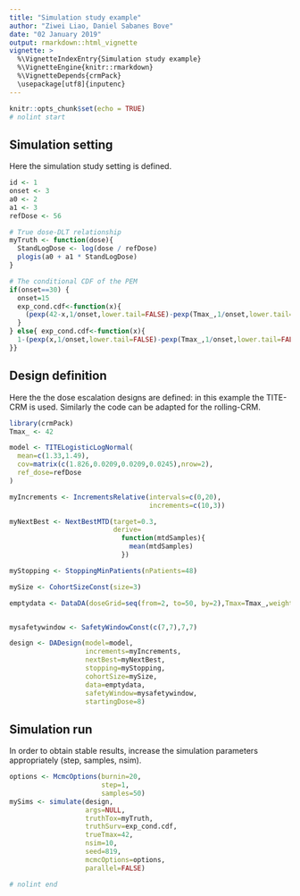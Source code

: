 ```yaml
---
title: "Simulation study example"
author: "Ziwei Liao, Daniel Sabanes Bove"
date: "02 January 2019"
output: rmarkdown::html_vignette
vignette: >
  %\VignetteIndexEntry{Simulation study example}
  %\VignetteEngine{knitr::rmarkdown}
  %\VignetteDepends{crmPack}
  \usepackage[utf8]{inputenc}
---
```


```r
knitr::opts_chunk$set(echo = TRUE)
# nolint start
```

## Simulation setting

Here the simulation study setting is defined.

```r
id <- 1
onset <- 3
a0 <- 2
a1 <- 3
refDose <- 56

# True dose-DLT relationship
myTruth <- function(dose){
  StandLogDose <- log(dose / refDose)
  plogis(a0 + a1 * StandLogDose)
}

# The conditional CDF of the PEM
if(onset==30) {
  onset=15
  exp_cond.cdf<-function(x){
    (pexp(42-x,1/onset,lower.tail=FALSE)-pexp(Tmax_,1/onset,lower.tail=FALSE))/pexp(Tmax_,1/onset)
  }
} else{ exp_cond.cdf<-function(x){
  1-(pexp(x,1/onset,lower.tail=FALSE)-pexp(Tmax_,1/onset,lower.tail=FALSE))/pexp(Tmax_,1/onset)
}}
```

## Design definition

Here the the dose escalation designs are defined: in this example the TITE-CRM is used. Similarly the code can be adapted for the rolling-CRM.

```r
library(crmPack)
Tmax_ <- 42

model <- TITELogisticLogNormal(
  mean=c(1.33,1.49),
  cov=matrix(c(1.826,0.0209,0.0209,0.0245),nrow=2),
  ref_dose=refDose
)

myIncrements <- IncrementsRelative(intervals=c(0,20),
                                   increments=c(10,3))

myNextBest <- NextBestMTD(target=0.3,
                          derive=
                            function(mtdSamples){
                              mean(mtdSamples)
                            })

myStopping <- StoppingMinPatients(nPatients=48)

mySize <- CohortSizeConst(size=3)

emptydata <- DataDA(doseGrid=seq(from=2, to=50, by=2),Tmax=Tmax_,weightMethod = "adaptive")


mysafetywindow <- SafetyWindowConst(c(7,7),7,7)

design <- DADesign(model=model,
                   increments=myIncrements,
                   nextBest=myNextBest,
                   stopping=myStopping,
                   cohortSize=mySize,
                   data=emptydata,
                   safetyWindow=mysafetywindow,
                   startingDose=8)


```


## Simulation run

In order to obtain stable results, increase the simulation parameters appropriately (step, samples, nsim).

```r
options <- McmcOptions(burnin=20,
                       step=1,
                       samples=50)
mySims <- simulate(design,
                   args=NULL,
                   truthTox=myTruth,
                   truthSurv=exp_cond.cdf,
                   trueTmax=42,
                   nsim=10,
                   seed=819,
                   mcmcOptions=options,
                   parallel=FALSE)

# nolint end
```
